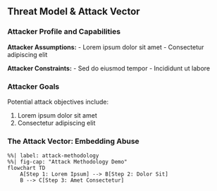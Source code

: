 ## Threat Model & Attack Vector {#sec-threat-model}

### Attacker Profile and Capabilities {#sec-attacker-profile}

**Attacker Assumptions:**
- Lorem ipsum dolor sit amet
- Consectetur adipiscing elit

**Attacker Constraints:**
- Sed do eiusmod tempor
- Incididunt ut labore

### Attacker Goals {#sec-attacker-goals}

Potential attack objectives include:

1. Lorem ipsum dolor sit amet
2. Consectetur adipiscing elit

### The Attack Vector: Embedding Abuse {#sec-embedding-abuse}

```mermaid
%%| label: attack-methodology
%%| fig-cap: "Attack Methodology Demo"
flowchart TD
    A[Step 1: Lorem Ipsum] --> B[Step 2: Dolor Sit]
    B --> C[Step 3: Amet Consectetur]
```
